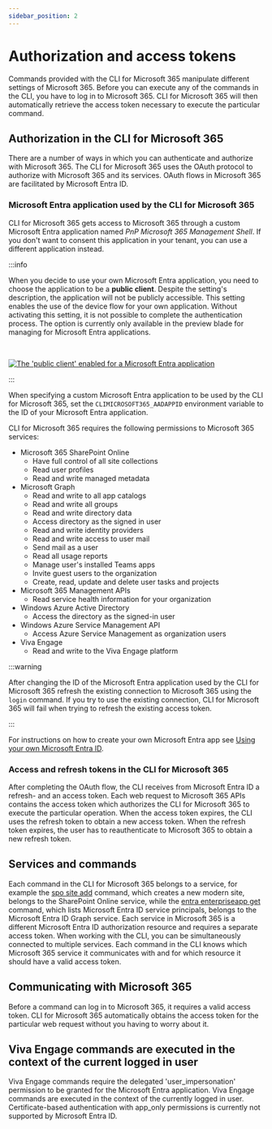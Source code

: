 ```yaml
---
sidebar_position: 2
---
```


# Authorization and access tokens

Commands provided with the CLI for Microsoft 365 manipulate different settings of Microsoft 365. Before you can execute any of the commands in the CLI, you have to log in to Microsoft 365. CLI for Microsoft 365 will then automatically retrieve the access token necessary to execute the particular command.

## Authorization in the CLI for Microsoft 365

There are a number of ways in which you can authenticate and authorize with Microsoft 365. The CLI for Microsoft 365 uses the OAuth protocol to authorize with Microsoft 365 and its services. OAuth flows in Microsoft 365 are facilitated by Microsoft Entra ID.

### Microsoft Entra application used by the CLI for Microsoft 365

CLI for Microsoft 365 gets access to Microsoft 365 through a custom Microsoft Entra application named _PnP Microsoft 365 Management Shell_. If you don't want to consent this application in your tenant, you can use a different application instead.

:::info

When you decide to use your own Microsoft Entra application, you need to choose the application to be a **public client**. Despite the setting's description, the application will not be publicly accessible. This setting enables the use of the device flow for your own application. Without activating this setting, it is not possible to complete the authentication process. The option is currently only available in the preview blade for managing for Microsoft Entra applications.

<br/>

[![The 'public client' enabled for a Microsoft Entra application](../images/activate-public-client-aad-app.png)](../images/activate-public-client-aad-app.png)

:::

When specifying a custom Microsoft Entra application to be used by the CLI for Microsoft 365, set the `CLIMICROSOFT365_AADAPPID` environment variable to the ID of your Microsoft Entra application.

CLI for Microsoft 365 requires the following permissions to Microsoft 365 services:

- Microsoft 365 SharePoint Online
  - Have full control of all site collections
  - Read user profiles
  - Read and write managed metadata
- Microsoft Graph
  - Read and write to all app catalogs
  - Read and write all groups
  - Read and write directory data
  - Access directory as the signed in user
  - Read and write identity providers
  - Read and write access to user mail
  - Send mail as a user
  - Read all usage reports
  - Manage user's installed Teams apps
  - Invite guest users to the organization
  - Create, read, update and delete user tasks and projects
- Microsoft 365 Management APIs
  - Read service health information for your organization
- Windows Azure Active Directory
  - Access the directory as the signed-in user
- Windows Azure Service Management API
  - Access Azure Service Management as organization users
- Viva Engage
  - Read and write to the Viva Engage platform

:::warning

After changing the ID of the Microsoft Entra application used by the CLI for Microsoft 365 refresh the existing connection to Microsoft 365 using the `login` command. If you try to use the existing connection, CLI for Microsoft 365 will fail when trying to refresh the existing access token.

:::

For instructions on how to create your own Microsoft Entra app see [Using your own Microsoft Entra ID](../user-guide/using-own-identity.mdx).

### Access and refresh tokens in the CLI for Microsoft 365

After completing the OAuth flow, the CLI receives from Microsoft Entra ID a refresh- and an access token. Each web request to Microsoft 365 APIs contains the access token which authorizes the CLI for Microsoft 365 to execute the particular operation. When the access token expires, the CLI uses the refresh token to obtain a new access token. When the refresh token expires, the user has to reauthenticate to Microsoft 365 to obtain a new refresh token.

## Services and commands

Each command in the CLI for Microsoft 365 belongs to a service, for example the [spo site add](../cmd/spo/site/site-add.mdx) command, which creates a new modern site, belongs to the SharePoint Online service, while the [entra enterpriseapp get](../cmd/entra/enterpriseapp/enterpriseapp-get.mdx) command, which lists Microsoft Entra ID service principals, belongs to the Microsoft Entra ID Graph service. Each service in Microsoft 365 is a different Microsoft Entra ID authorization resource and requires a separate access token. When working with the CLI, you can be simultaneously connected to multiple services. Each command in the CLI knows which Microsoft 365 service it communicates with and for which resource it should have a valid access token.

## Communicating with Microsoft 365

Before a command can log in to Microsoft 365, it requires a valid access token. CLI for Microsoft 365 automatically obtains the access token for the particular web request without you having to worry about it.

## Viva Engage commands are executed in the context of the current logged in user

Viva Engage commands require the delegated 'user_impersonation' permission to be granted for the Microsoft Entra application. Viva Engage commands are executed in the context of the currently logged in user. Certificate-based authentication with app_only permissions is currently not supported by Microsoft Entra ID.
